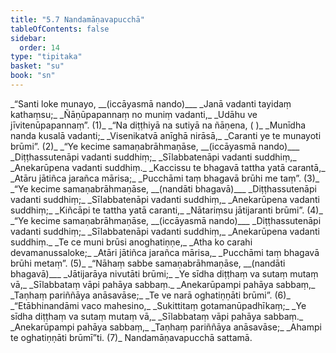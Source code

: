 ```yaml
---
title: "5.7 Nandamāṇavapucchā"
tableOfContents: false
sidebar:
  order: 14
type: "tipitaka"
basket: "su"
book: "sn"
---
```



<DynamicBreadcrumb />

<Division number="1084" book="sn">

<Paragraph number="1272" type="verses" book="sn">
_“Santi loke munayo, __(iccāyasmā nando)___  
_Janā vadanti tayidaṃ kathaṃsu;_  
_Ñāṇūpapannaṃ no muniṃ vadanti,_  
_Udāhu ve jīvitenūpapannaṃ”. (1)_  

</Paragraph>

</Division>
<Division number="1085" book="sn">

<Paragraph number="1273" type="verses" book="sn">
_“Na diṭṭhiyā na sutiyā na ñāṇena, ( )_  
_Munīdha nanda kusalā vadanti;_  
_Visenikatvā anīghā nirāsā,_  
_Caranti ye te munayoti brūmi”. (2)_  

</Paragraph>

</Division>
<Division number="1086" book="sn">

<Paragraph number="1274" type="verses" book="sn">
_“Ye kecime samaṇabrāhmaṇāse, __(iccāyasmā nando)___  
_Diṭṭhassutenāpi vadanti suddhiṃ;_  
_Sīlabbatenāpi vadanti suddhiṃ,_  
_Anekarūpena vadanti suddhiṃ._  

</Paragraph>

<Paragraph number="1275" type="verses" book="sn">
_Kaccissu te bhagavā tattha yatā carantā,_  
_Atāru jātiñca jarañca mārisa;_  
_Pucchāmi taṃ bhagavā brūhi me taṃ”. (3)_  

</Paragraph>

</Division>
<Division number="1087" book="sn">

<Paragraph number="1276" type="verses" book="sn">
_“Ye kecime samaṇabrāhmaṇāse, __(nandāti bhagavā)___  
_Diṭṭhassutenāpi vadanti suddhiṃ;_  
_Sīlabbatenāpi vadanti suddhiṃ,_  
_Anekarūpena vadanti suddhiṃ;_  
_Kiñcāpi te tattha yatā caranti,_  
_Nātariṃsu jātijaranti brūmi”. (4)_  

</Paragraph>

</Division>
<Division number="1088" book="sn">

<Paragraph number="1277" type="verses" book="sn">
_“Ye kecime samaṇabrāhmaṇāse, __(iccāyasmā nando)___  
_Diṭṭhassutenāpi vadanti suddhiṃ;_  
_Sīlabbatenāpi vadanti suddhiṃ,_  
_Anekarūpena vadanti suddhiṃ._  

</Paragraph>

<Paragraph number="1278" type="verses" book="sn">
_Te ce muni brūsi anoghatiṇṇe,_  
_Atha ko carahi devamanussaloke;_  
_Atāri jātiñca jarañca mārisa,_  
_Pucchāmi taṃ bhagavā brūhi metaṃ”. (5)_  

</Paragraph>

</Division>
<Division number="1089" book="sn">

<Paragraph number="1279" type="verses" book="sn">
_“Nāhaṃ sabbe samaṇabrāhmaṇāse, __(nandāti bhagavā)___  
_Jātijarāya nivutāti brūmi;_  
_Ye sīdha diṭṭhaṃ va sutaṃ mutaṃ vā,_  
_Sīlabbataṃ vāpi pahāya sabbaṃ._  

</Paragraph>

<Paragraph number="1280" type="verses" book="sn">
_Anekarūpampi pahāya sabbaṃ,_  
_Taṇhaṃ pariññāya anāsavāse;_  
_Te ve narā oghatiṇṇāti brūmi”. (6)_  

</Paragraph>

</Division>
<Division number="1090" book="sn">

<Paragraph number="1281" type="verses" book="sn">
_“Etābhinandāmi vaco mahesino,_  
_Sukittitaṃ gotamanūpadhīkaṃ;_  
_Ye sīdha diṭṭhaṃ va sutaṃ mutaṃ vā,_  
_Sīlabbataṃ vāpi pahāya sabbaṃ._  

</Paragraph>

<Paragraph number="1282" type="verses" book="sn">
_Anekarūpampi pahāya sabbaṃ,_  
_Taṇhaṃ pariññāya anāsavāse;_  
_Ahampi te oghatiṇṇāti brūmī”ti. (7)_  


</Paragraph>
</Division>

<Paragraph number="1283" type="center" book="sn">
Nandamāṇavapucchā sattamā.
</Paragraph>